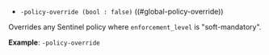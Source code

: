 - `-policy-override (bool : false)` ((#global-policy-override))

Overrides any Sentinel policy where `enforcement_level` is "soft-mandatory".

**Example**: `-policy-override`

